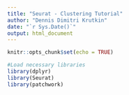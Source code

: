 ```yaml
---
title: "Seurat - Clustering Tutorial"
author: "Dennis Dimitri Krutkin"
date: "`r Sys.Date()`"
output: html_document
---
```


```r
knitr::opts_chunk$set(echo = TRUE)
```

```r
#Load necessary libraries
library(dplyr)
library(Seurat)
library(patchwork)
```

